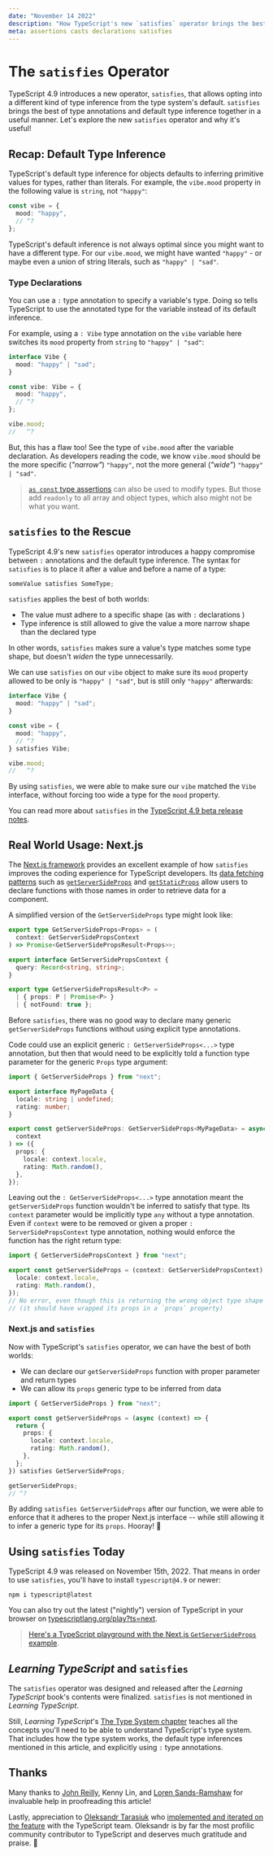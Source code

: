 ```yaml
---
date: "November 14 2022"
description: "How TypeScript's new `satisfies` operator brings the best of type annotations and default type inference."
meta: assertions casts declarations satisfies
---
```



# The `satisfies` Operator

TypeScript 4.9 introduces a new operator, `satisfies`, that allows opting into a different kind of type inference from the type system's default.
`satisfies` brings the best of type annotations and default type inference together in a useful manner.
Let's explore the new `satisfies` operator and why it's useful!

<!-- truncate -->

## Recap: Default Type Inference

TypeScript's default type inference for objects defaults to inferring primitive values for types, rather than literals.
For example, the `vibe.mood` property in the following value is `string`, not `"happy"`:

```ts twoslash
const vibe = {
  mood: "happy",
  // ^?
};
```

TypeScript's default inference is not always optimal since you might want to have a different type.
For our `vibe.mood`, we might have wanted `"happy"` - or maybe even a union of string literals, such as `"happy" | "sad"`.

### Type Declarations

You can use a `:` type annotation to specify a variable's type.
Doing so tells TypeScript to use the annotated type for the variable instead of its default inference.

For example, using a `: Vibe` type annotation on the `vibe` variable here switches its `mood` property from `string` to `"happy" | "sad"`:

```ts twoslash
interface Vibe {
  mood: "happy" | "sad";
}

const vibe: Vibe = {
  mood: "happy",
  // ^?
};

vibe.mood;
//   ^?
```

But, this has a flaw too!
See the type of `vibe.mood` after the variable declaration.
As developers reading the code, we know `vibe.mood` should be the more specific (_"narrow"_) `"happy"`, not the more general (_"wide"_) `"happy" | "sad"`.

> [`as const` type assertions](https://www.typescriptlang.org/docs/handbook/release-notes/typescript-3-4.html#const-assertions) can also be used to modify types.
> But those add `readonly` to all array and object types, which also might not be what you want.

## `satisfies` to the Rescue

TypeScript 4.9's new `satisfies` operator introduces a happy compromise between `:` annotations and the default type inference.
The syntax for `satisfies` is to place it after a value and before a name of a type:

```ts
someValue satisfies SomeType;
```

`satisfies` applies the best of both worlds:

- The value must adhere to a specific shape (as with `:` declarations )
- Type inference is still allowed to give the value a more narrow shape than the declared type

In other words, `satisfies` makes sure a value's type matches some type shape, but doesn't _widen_ the type unnecessarily.

We can use `satisfies` on our `vibe` object to make sure its `mood` property allowed to be only is `"happy" | "sad"`, but is still only `"happy"` afterwards:

```ts twoslash
interface Vibe {
  mood: "happy" | "sad";
}

const vibe = {
  mood: "happy",
  // ^?
} satisfies Vibe;

vibe.mood;
//   ^?
```

By using `satisfies`, we were able to make sure our `vibe` matched the `Vibe` interface, without forcing too wide a type for the `mood` property.

You can read more about `satisfies` in the [TypeScript 4.9 beta release notes](https://devblogs.microsoft.com/typescript/announcing-typescript-4-9-beta/#hamilton).

## Real World Usage: Next.js

The [Next.js framework](https://nextjs.org) provides an excellent example of how `satisfies` improves the coding experience for TypeScript developers.
Its [data fetching patterns](https://nextjs.org/docs/basic-features/data-fetching) such as [`getServerSideProps`](https://nextjs.org/docs/basic-features/data-fetching/get-server-side-props) and [`getStaticProps`](https://nextjs.org/docs/basic-features/data-fetching/get-static-props) allow users to declare functions with those names in order to retrieve data for a component.

A simplified version of the `GetServerSideProps` type might look like:

```ts twoslash
export type GetServerSideProps<Props> = (
  context: GetServerSidePropsContext
) => Promise<GetServerSidePropsResult<Props>>;

export interface GetServerSidePropsContext {
  query: Record<string, string>;
}

export type GetServerSidePropsResult<P> =
  | { props: P | Promise<P> }
  | { notFound: true };
```

Before `satisfies`, there was no good way to declare many generic `getServerSideProps` functions without using explicit type annotations.

Code could use an explicit generic `: GetServerSideProps<...>` type annotation, but then that would need to be explicitly told a function type parameter for the generic `Props` type argument:

```ts twoslash
import { GetServerSideProps } from "next";

export interface MyPageData {
  locale: string | undefined;
  rating: number;
}

export const getServerSideProps: GetServerSideProps<MyPageData> = async (
  context
) => ({
  props: {
    locale: context.locale,
    rating: Math.random(),
  },
});
```

Leaving out the `: GetServerSideProps<...>` type annotation meant the `getServerSideProps` function wouldn't be inferred to satisfy that type.
Its `context` parameter would be implicitly type `any` without a type annotation.
Even if `context` were to be removed or given a proper `: ServerSidePropsContext` type annotation, nothing would enforce the function has the right return type:

```ts twoslash
import { GetServerSidePropsContext } from "next";

export const getServerSideProps = (context: GetServerSidePropsContext) => ({
  locale: context.locale,
  rating: Math.random(),
});
// No error, even though this is returning the wrong object type shape
// (it should have wrapped its props in a `props` property)
```

### Next.js and `satisfies`

Now with TypeScript's `satisfies` operator, we can have the best of both worlds:

- We can declare our `getServerSideProps` function with proper parameter and return types
- We can allow its `props` generic type to be inferred from data

```ts twoslash
import { GetServerSideProps } from "next";

export const getServerSideProps = (async (context) => {
  return {
    props: {
      locale: context.locale,
      rating: Math.random(),
    },
  };
}) satisfies GetServerSideProps;

getServerSideProps;
// ^?
```

By adding `satisfies GetServerSideProps` after our function, we were able to enforce that it adheres to the proper Next.js interface -- while still allowing it to infer a generic type for its `props`.
Hooray! 🎉

## Using `satisfies` Today

TypeScript 4.9 was released on November 15th, 2022.
That means in order to use `satisfies`, you'll have to install `typescript@4.9` or newer:

```shell
npm i typescript@latest
```

You can also try out the latest ("nightly") version of TypeScript in your browser on [typescriptlang.org/play?ts=next](https://www.typescriptlang.org/play?ts=next).

> [Here's a TypeScript playground with the Next.js `GetServerSideProps` example](https://www.typescriptlang.org/play?ts=next#code/JYWwDg9gTgLgBAbzgcQKYwMqqgN2x4AE1QAUoIwBnOAXzgDNyQ4AiAO1QA8YWBuAKH5dIsOAGMIbSvADm6LLnxFS5KnAC8cABQBDSgE82Y7RLYwuMAJQaAfIn5w4UdAFcobe48dhVlAFyeXo4ANhBiOsGoAabm3AB0oeGRADQOQU46MMBsMgEAspkAFnFQOmyEECBalqlBNLW0AjTWlJnAlPTAqNRomNh4UATEZBSUAvxyfYqDyiNUAgD0C3AAegD8QA).

## _Learning TypeScript_ and `satisfies`

The `satisfies` operator was designed and released after the _Learning TypeScript_ book's contents were finalized.
`satisfies` is not mentioned in _Learning TypeScript_.

Still, _Learning TypeScript_'s [The Type System chapter](http://localhost:3000/the-type-system) teaches all the concepts you'll need to be able to understand TypeScript's type system.
That includes how the type system works, the default type inferences mentioned in this article, and explicitly using `:` type annotations.

## Thanks

Many thanks to [John Reilly](https://twitter.com/johnny_reilly), Kenny Lin, and [Loren Sands-Ramshaw](https://twitter.com/lorendsr) for invaluable help in proofreading this article!

Lastly, appreciation to [Oleksandr Tarasiuk](https://github.com/a-tarasyuk) who [implemented and iterated on the feature](https://github.com/microsoft/TypeScript/pull/46827) with the TypeScript team.
Oleksandr is by far the most profilic community contributor to TypeScript and deserves much gratitude and praise.
💙
